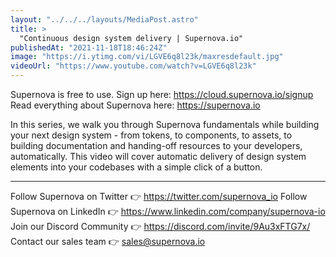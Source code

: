 ```yaml
---
layout: "../../../layouts/MediaPost.astro"
title: >
  "Continuous design system delivery | Supernova.io"
publishedAt: "2021-11-18T18:46:24Z"
image: "https://i.ytimg.com/vi/LGVE6q8l23k/maxresdefault.jpg"
videoUrl: "https://www.youtube.com/watch?v=LGVE6q8l23k"
---
```


Supernova is free to use. Sign up here: https://cloud.supernova.io/signup
Read everything about Supernova here: https://supernova.io

In this series, we walk you through Supernova fundamentals while building your next design system - from tokens, to components, to assets, to building documentation and handing-off resources to your developers, automatically. This video will cover automatic delivery of design system elements into your codebases with a simple click of a button.

---

Follow Supernova on Twitter 👉 https://twitter.com/supernova_io
Follow Supernova on LinkedIn 👉 https://www.linkedin.com/company/supernova-io
Join our Discord Community 👉 https://discord.com/invite/9Au3xFTG7x/
Contact our sales team 👉 sales@supernova.io
